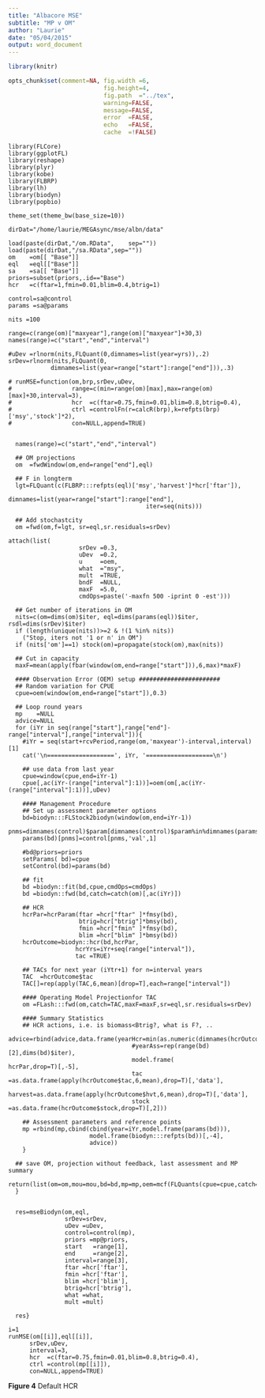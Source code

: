 ```yaml
---
title: "Albacore MSE"
subtitle: "MP v OM"
author: "Laurie"
date: "05/04/2015"
output: word_document
---
```


```r
library(knitr)

opts_chunk$set(comment=NA, fig.width =6, 
                           fig.height=4,
                           fig.path  ="../tex",
                           warning=FALSE, 
                           message=FALSE, 
                           error  =FALSE, 
                           echo   =FALSE,
                           cache  =!FALSE)
```

```rinit
library(FLCore)
library(ggplotFL)
library(reshape)
library(plyr)
library(kobe)
library(FLBRP)
library(lh)
library(biodyn)
library(popbio)

theme_set(theme_bw(base_size=10))

dirDat="/home/laurie/MEGAsync/mse/albn/data"

load(paste(dirDat,"/om.RData",    sep=""))
load(paste(dirDat,"/sa.RData",sep=""))
om    =om[[ "Base"]]
eql   =eql[["Base"]]
sa    =sa[[ "Base"]]
priors=subset(priors,.id=="Base")
hcr   =c(ftar=1,fmin=0.01,blim=0.4,btrig=1)

control=sa@control
params =sa@params

nits =100

range=c(range(om)["maxyear"],range(om)["maxyear"]+30,3)
names(range)=c("start","end","interval")  

#uDev =rlnorm(nits,FLQuant(0,dimnames=list(year=yrs)),.2)
srDev=rlnorm(nits,FLQuant(0,
            dimnames=list(year=range["start"]:range["end"])),.3)

# runMSE=function(om,brp,srDev,uDev,
#                 range=c(min=range(om)[max],max=range(om)[max]+30,interval=3),
#                 hcr  =c(ftar=0.75,fmin=0.01,blim=0.8,btrig=0.4),
#                 ctrl =controlFn(r=calcR(brp),k=refpts(brp)['msy','stock']*2),
#                 con=NULL,append=TRUE)


  names(range)=c("start","end","interval")  
  
  ## OM projections
  om  =fwdWindow(om,end=range["end"],eql)
  
  ## F in longterm
  lgt=FLQuant(c(FLBRP:::refpts(eql)['msy','harvest']*hcr['ftar']),
                         dimnames=list(year=range["start"]:range["end"],
                                       iter=seq(nits)))
  
  ## Add stochastcity
  om =fwd(om,f=lgt, sr=eql,sr.residuals=srDev)
  
attach(list(
                    srDev =0.3,
                    uDev  =0.2,
                    u     =oem,
                    what  ="msy",
                    mult  =TRUE,
                    bndF  =NULL,
                    maxF  =5.0,     
                    cmdOps=paste('-maxfn 500 -iprint 0 -est')))
 
  ## Get number of iterations in OM
  nits=c(om=dims(om)$iter, eql=dims(params(eql))$iter, rsdl=dims(srDev)$iter)
  if (length(unique(nits))>=2 & !(1 %in% nits)) 
    ("Stop, iters not '1 or n' in OM")
  if (nits['om']==1) stock(om)=propagate(stock(om),max(nits))

  ## Cut in capacity
  maxF=mean(apply(fbar(window(om,end=range["start"])),6,max)*maxF)
   
  #### Observation Error (OEM) setup #######################
  ## Random variation for CPUE  
  cpue=oem(window(om,end=range["start"]),0.3)
  
  ## Loop round years
  mp    =NULL
  advice=NULL
  for (iYr in seq(range["start"],range["end"]-range["interval"],range["interval"])){
    #iYr = seq(start+rcvPeriod,range(om,'maxyear')-interval,interval)[1]
    cat('\n===================', iYr, '===================\n')
    
    ## use data from last year
    cpue=window(cpue,end=iYr-1)
    cpue[,ac(iYr-(range["interval"]:1))]=oem(om[,ac(iYr-(range["interval"]:1))],uDev)
    
    #### Management Procedure
    ## Set up assessment parameter options
    bd=biodyn:::FLStock2biodyn(window(om,end=iYr-1))
    pnms=dimnames(control)$param[dimnames(control)$param%in%dimnames(params(bd))$params]
    params(bd)[pnms]=control[pnms,'val',1]
    
    #bd@priors=priors
    setParams( bd)=cpue 
    setControl(bd)=params(bd)
    
    ## fit
    bd =biodyn::fit(bd,cpue,cmdOps=cmdOps)
    bd =biodyn::fwd(bd,catch=catch(om)[,ac(iYr)])
        
    ## HCR
    hcrPar=hcrParam(ftar =hcr["ftar" ]*fmsy(bd),
                    btrig=hcr["btrig"]*bmsy(bd),
                    fmin =hcr["fmin" ]*fmsy(bd), 
                    blim =hcr["blim" ]*bmsy(bd))
    hcrOutcome=biodyn::hcr(bd,hcrPar,
                   hcrYrs=iYr+seq(range["interval"]),
                   tac =TRUE)
            
    ## TACs for next year (iYtr+1) for n=interval years
    TAC  =hcrOutcome$tac
    TAC[]=rep(apply(TAC,6,mean)[drop=T],each=range["interval"])
    
    #### Operating Model Projectionfor TAC
    om =FLash:::fwd(om,catch=TAC,maxF=maxF,sr=eql,sr.residuals=srDev)  

    #### Summary Statistics
    ## HCR actions, i.e. is biomass<Btrig?, what is F?, ..
    advice=rbind(advice,data.frame(yearHcr=min(as.numeric(dimnames(hcrOutcome$hvt)$year)),
                                   #yearAss=rep(range(bd)[2],dims(bd)$iter),
                                   model.frame(           hcrPar,drop=T)[,-5],
                                   tac    =as.data.frame(apply(hcrOutcome$tac,6,mean),drop=T)[,'data'],
                                   harvest=as.data.frame(apply(hcrOutcome$hvt,6,mean),drop=T)[,'data'],
                                   stock  =as.data.frame(hcrOutcome$stock,drop=T)[,2]))
    
    ## Assessment parameters and reference points
    mp =rbind(mp,cbind(cbind(year=iYr,model.frame(params(bd))),
                       model.frame(biodyn:::refpts(bd))[,-4],
                       advice))
    }
  
  ## save OM, projection without feedback, last assessment and MP summary
  return(list(om=om,mou=mou,bd=bd,mp=mp,oem=mcf(FLQuants(cpue=cpue,catch=catch(om)))))
  }

  
  res=mseBiodyn(om,eql,
                srDev=srDev,
                uDev =uDev,
                control=control(mp),
                priors =mp@priors,
                start   =range[1],
                end     =range[2],
                interval=range[3],
                ftar =hcr['ftar'],
                fmin =hcr['ftar'],
                blim =hcr['blim'],
                btrig=hcr['btrig'],
                what =what,
                mult =mult)
    
  res}  

i=1
runMSE(om[[i]],eql[[i]],
      srDev,uDev,
      interval=3,
      hcr  =c(ftar=0.75,fmin=0.01,blim=0.8,btrig=0.4),
      ctrl =control(mp[[i]]),
      con=NULL,append=TRUE)
```

**Figure 4** Default HCR
